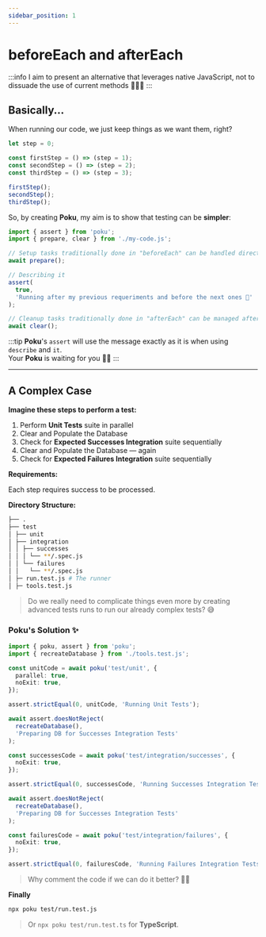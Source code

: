 ```yaml
---
sidebar_position: 1
---
```


# beforeEach and afterEach

:::info
I aim to present an alternative that leverages native JavaScript, not to dissuade the use of current methods 🙋🏻‍♂️
:::

## Basically...

When running our code, we just keep things as we want them, right?

```ts
let step = 0;

const firstStep = () => (step = 1);
const secondStep = () => (step = 2);
const thirdStep = () => (step = 3);

firstStep();
secondStep();
thirdStep();
```

So, by creating **Poku**, my aim is to show that testing can be **simpler**:

```ts
import { assert } from 'poku';
import { prepare, clear } from './my-code.js';

// Setup tasks traditionally done in "beforeEach" can be handled directly
await prepare();

// Describing it
assert(
  true,
  'Running after my previous requeriments and before the next ones 🚀'
);

// Cleanup tasks traditionally done in "afterEach" can be managed after the tests directly
await clear();
```

:::tip
**Poku**'s `assert` will use the message exactly as it is when using `describe` and `it`. <br />
Your **Poku** is waiting for you 🐷✨
:::

<hr />

## A Complex Case

**Imagine these steps to perform a test:**

1. Perform **Unit Tests** suite in parallel
2. Clear and Populate the Database
3. Check for **Expected Successes Integration** suite sequentially
4. Clear and Populate the Database — again
5. Check for **Expected Failures Integration** suite sequentially

**Requirements:**

Each step requires success to be processed.

**Directory Structure:**

```bash
├── .
├── test
│ ├── unit
│ ├── integration
│ │ ├── successes
│ │ │ └── **/.spec.js
│ │ └── failures
│ │   └── **/.spec.js
│ ├─ run.test.js # The runner
│ ├─ tools.test.js
```

> Do we really need to complicate things even more by creating advanced tests runs to run our already complex tests? 😅

### Poku's Solution ✨

```ts
import { poku, assert } from 'poku';
import { recreateDatabase } from './tools.test.js';

const unitCode = await poku('test/unit', {
  parallel: true,
  noExit: true,
});

assert.strictEqual(0, unitCode, 'Running Unit Tests');

await assert.doesNotReject(
  recreateDatabase(),
  'Preparing DB for Successes Integration Tests'
);

const successesCode = await poku('test/integration/successes', {
  noExit: true,
});

assert.strictEqual(0, successesCode, 'Running Successes Integration Tests');

await assert.doesNotReject(
  recreateDatabase(),
  'Preparing DB for Successes Integration Tests'
);

const failuresCode = await poku('test/integration/failures', {
  noExit: true,
});

assert.strictEqual(0, failuresCode, 'Running Failures Integration Tests');
```

> Why comment the code if we can do it better? 🧙🏻

**Finally**

```bash
npx poku test/run.test.js
```

> Or `npx poku test/run.test.ts` for **TypeScript**.
